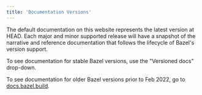 ```yaml
---
title: 'Documentation Versions'
---
```


The default documentation on this website represents the latest version at HEAD.
Each major and minor supported release will have a snapshot of the narrative and
reference documentation that follows the lifecycle of Bazel's version support.

To see documentation for stable Bazel versions, use the "Versioned docs"
drop-down.

To see documentation for older Bazel versions prior to Feb 2022, go to
[docs.bazel.build](https://docs.bazel.build/).
